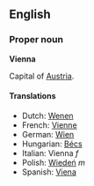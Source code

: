 ==English==
===Proper noun===
'''Vienna'''

Capital of [[Austria]].

====Translations====
*Dutch: [[Wenen]]
*French: [[Vienne]]
*German: [[Wien]]
*Hungarian: [[Bécs]]
*Italian: Vienna ''f''
*Polish: [[Wiedeń]] ''m''
*Spanish: [[Viena]]